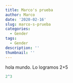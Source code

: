 ```yaml
---
title: Marco's prueba
author: Marco
date: '2020-02-16'
slug: marco-s-prueba
categories:
  - Gender
tags:
  - Gender
description: ''
thumbnail: ''
---
```

hola mundo. Lo logramos 2+5
```r
2^3
```

